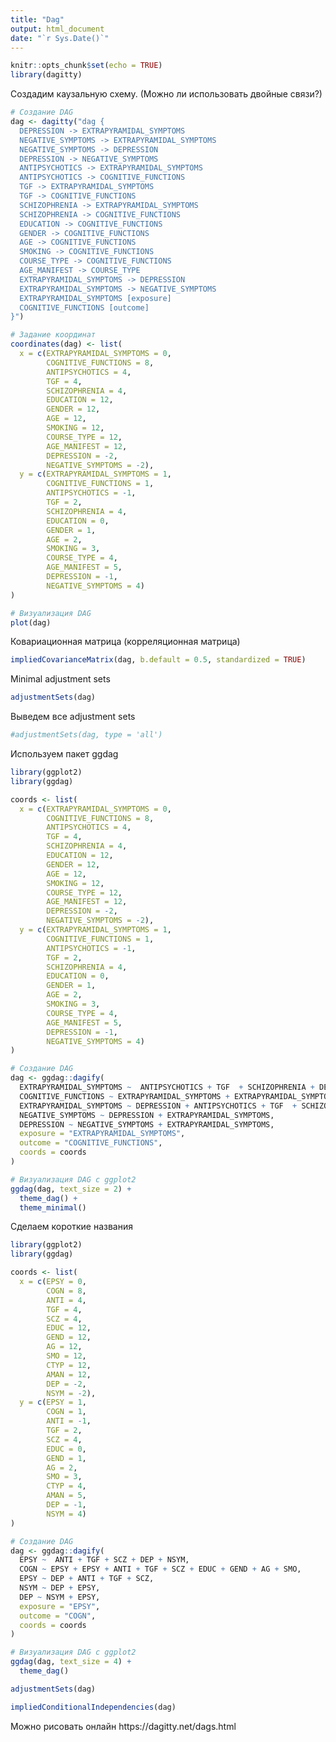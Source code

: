 ```yaml
---
title: "Dag"
output: html_document
date: "`r Sys.Date()`"
---
```


```r
knitr::opts_chunk$set(echo = TRUE)
library(dagitty)
```

Создадим каузальную схему. (Можно ли использовать двойные связи?)

```r
# Создание DAG
dag <- dagitty("dag {
  DEPRESSION -> EXTRAPYRAMIDAL_SYMPTOMS
  NEGATIVE_SYMPTOMS -> EXTRAPYRAMIDAL_SYMPTOMS
  NEGATIVE_SYMPTOMS -> DEPRESSION
  DEPRESSION -> NEGATIVE_SYMPTOMS
  ANTIPSYCHOTICS -> EXTRAPYRAMIDAL_SYMPTOMS
  ANTIPSYCHOTICS -> COGNITIVE_FUNCTIONS
  TGF -> EXTRAPYRAMIDAL_SYMPTOMS
  TGF -> COGNITIVE_FUNCTIONS
  SCHIZOPHRENIA -> EXTRAPYRAMIDAL_SYMPTOMS
  SCHIZOPHRENIA -> COGNITIVE_FUNCTIONS
  EDUCATION -> COGNITIVE_FUNCTIONS
  GENDER -> COGNITIVE_FUNCTIONS
  AGE -> COGNITIVE_FUNCTIONS
  SMOKING -> COGNITIVE_FUNCTIONS
  COURSE_TYPE -> COGNITIVE_FUNCTIONS
  AGE_MANIFEST -> COURSE_TYPE
  EXTRAPYRAMIDAL_SYMPTOMS -> DEPRESSION
  EXTRAPYRAMIDAL_SYMPTOMS -> NEGATIVE_SYMPTOMS
  EXTRAPYRAMIDAL_SYMPTOMS [exposure]
  COGNITIVE_FUNCTIONS [outcome]
}")

# Задание координат
coordinates(dag) <- list(
  x = c(EXTRAPYRAMIDAL_SYMPTOMS = 0, 
        COGNITIVE_FUNCTIONS = 8,
        ANTIPSYCHOTICS = 4, 
        TGF = 4,
        SCHIZOPHRENIA = 4,
        EDUCATION = 12,
        GENDER = 12,
        AGE = 12,
        SMOKING = 12,
        COURSE_TYPE = 12,
        AGE_MANIFEST = 12,
        DEPRESSION = -2,
        NEGATIVE_SYMPTOMS = -2),
  y = c(EXTRAPYRAMIDAL_SYMPTOMS = 1, 
        COGNITIVE_FUNCTIONS = 1,
        ANTIPSYCHOTICS = -1, 
        TGF = 2,
        SCHIZOPHRENIA = 4,
        EDUCATION = 0,
        GENDER = 1,
        AGE = 2,
        SMOKING = 3,
        COURSE_TYPE = 4,
        AGE_MANIFEST = 5,
        DEPRESSION = -1,
        NEGATIVE_SYMPTOMS = 4)
)

# Визуализация DAG
plot(dag)
```

Ковариационная матрица (корреляционная матрица)

```r
impliedCovarianceMatrix(dag, b.default = 0.5, standardized = TRUE)
```
Minimal adjustment sets
```r
adjustmentSets(dag)
```
Выведем все adjustment sets
```r
#adjustmentSets(dag, type = 'all')
```

Используем пакет ggdag

```r
library(ggplot2)
library(ggdag)

coords <- list(
  x = c(EXTRAPYRAMIDAL_SYMPTOMS = 0, 
        COGNITIVE_FUNCTIONS = 8,
        ANTIPSYCHOTICS = 4, 
        TGF = 4,
        SCHIZOPHRENIA = 4,
        EDUCATION = 12,
        GENDER = 12,
        AGE = 12,
        SMOKING = 12,
        COURSE_TYPE = 12,
        AGE_MANIFEST = 12,
        DEPRESSION = -2,
        NEGATIVE_SYMPTOMS = -2),
  y = c(EXTRAPYRAMIDAL_SYMPTOMS = 1, 
        COGNITIVE_FUNCTIONS = 1,
        ANTIPSYCHOTICS = -1, 
        TGF = 2,
        SCHIZOPHRENIA = 4,
        EDUCATION = 0,
        GENDER = 1,
        AGE = 2,
        SMOKING = 3,
        COURSE_TYPE = 4,
        AGE_MANIFEST = 5,
        DEPRESSION = -1,
        NEGATIVE_SYMPTOMS = 4)
)

# Создание DAG
dag <- ggdag::dagify(
  EXTRAPYRAMIDAL_SYMPTOMS ~  ANTIPSYCHOTICS + TGF  + SCHIZOPHRENIA + DEPRESSION + NEGATIVE_SYMPTOMS,
  COGNITIVE_FUNCTIONS ~ EXTRAPYRAMIDAL_SYMPTOMS + EXTRAPYRAMIDAL_SYMPTOMS + ANTIPSYCHOTICS + TGF + SCHIZOPHRENIA + EDUCATION + GENDER + AGE + SMOKING, 
  EXTRAPYRAMIDAL_SYMPTOMS ~ DEPRESSION + ANTIPSYCHOTICS + TGF  + SCHIZOPHRENIA,
  NEGATIVE_SYMPTOMS ~ DEPRESSION + EXTRAPYRAMIDAL_SYMPTOMS,
  DEPRESSION ~ NEGATIVE_SYMPTOMS + EXTRAPYRAMIDAL_SYMPTOMS,
  exposure = "EXTRAPYRAMIDAL_SYMPTOMS",
  outcome = "COGNITIVE_FUNCTIONS",
  coords = coords
)

# Визуализация DAG с ggplot2
ggdag(dag, text_size = 2) +
  theme_dag() +
  theme_minimal()
```

Сделаем короткие названия
 
```r
library(ggplot2)
library(ggdag)

coords <- list(
  x = c(EPSY = 0, 
        COGN = 8,
        ANTI = 4, 
        TGF = 4,
        SCZ = 4,
        EDUC = 12,
        GEND = 12,
        AG = 12,
        SMO = 12,
        CTYP = 12,
        AMAN = 12,
        DEP = -2,
        NSYM = -2),
  y = c(EPSY = 1, 
        COGN = 1,
        ANTI = -1, 
        TGF = 2,
        SCZ = 4,
        EDUC = 0,
        GEND = 1,
        AG = 2,
        SMO = 3,
        CTYP = 4,
        AMAN = 5,
        DEP = -1,
        NSYM = 4)
)

# Создание DAG
dag <- ggdag::dagify(
  EPSY ~  ANTI + TGF + SCZ + DEP + NSYM,
  COGN ~ EPSY + EPSY + ANTI + TGF + SCZ + EDUC + GEND + AG + SMO, 
  EPSY ~ DEP + ANTI + TGF + SCZ,
  NSYM ~ DEP + EPSY,
  DEP ~ NSYM + EPSY,
  exposure = "EPSY",
  outcome = "COGN",
  coords = coords
)

# Визуализация DAG с ggplot2
ggdag(dag, text_size = 4) +
  theme_dag()
```



```r
adjustmentSets(dag)
```

```r
impliedConditionalIndependencies(dag)
```
Можно рисовать онлайн https://dagitty.net/dags.html



